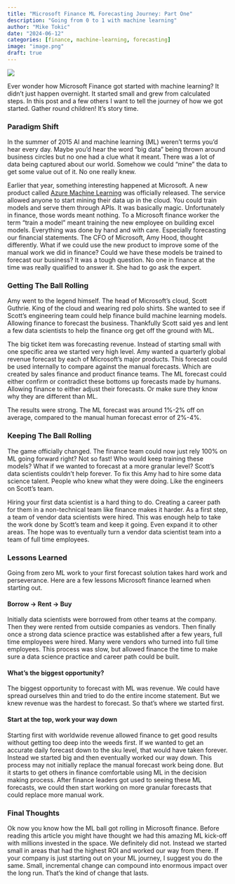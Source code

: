 ```yaml
---
title: "Microsoft Finance ML Forecasting Journey: Part One"
description: "Going from 0 to 1 with machine learning"
author: "Mike Tokic"
date: "2024-06-12"
categories: [finance, machine-learning, forecasting]
image: "image.png"
draft: true
---
```


![](./image.png)

Ever wonder how Microsoft Finance got started with machine learning? It didn't just happen overnight. It started small and grew from calculated steps. In this post and a few others I want to tell the journey of how we got started. Gather round children! It's story time. 

### Paradigm Shift

In the summer of 2015 AI and machine learning (ML) weren't terms you'd hear every day. Maybe you'd hear the word "big data" being thrown around business circles but no one had a clue what it meant. There was a lot of data being captured about our world. Somehow we could "mine" the data to get some value out of it. No one really knew. 

Earlier that year, something interesting happened at Microsoft. A new product called [Azure Machine Learning](https://techcrunch.com/2015/02/18/microsoft-officially-launches-azure-machine-learning-big-data-platform/?guccounter=1&guce_referrer=aHR0cHM6Ly93d3cuYmluZy5jb20v&guce_referrer_sig=AQAAAE95NY6ZC1q7S3u9eB-VRujlcx7hEFnu35ya9daztiyij3JgOLZWH9VqOfmNl6FuEi2KTbr67hu2aoyrIMUYcUGPoDhzEDsXRJ01LUAF0c-VUU_lHdUhGzLcW5FQYKZwXQJ93c3qzwocA3_WIi-5Z4VXcKJGnaD-1E40xMI6LRnB) was officially released. The service allowed anyone to start mining their data up in the cloud. You could train models and serve them through APIs. It was basically magic. Unfortunately in finance, those words meant nothing. To a Microsoft finance worker the term "train a model" meant training the new employee on building excel models. Everything was done by hand and with care. Especially forecasting our financial statements. The CFO of Microsoft, Amy Hood, thought differently. What if we could use the new product to improve some of the manual work we did in finance? Could we have these models be trained to forecast our business? It was a tough question. No one in finance at the time was really qualified to answer it. She had to go ask the expert. 

### Getting The Ball Rolling

Amy went to the legend himself. The head of Microsoft's cloud, Scott Guthrie. King of the cloud and wearing red polo shirts. She wanted to see if Scott's engineering team could help finance build machine learning models. Allowing finance to forecast the business. Thankfully Scott said yes and lent a few data scientists to help the finance org get off the ground with ML. 

The big ticket item was forecasting revenue. Instead of starting small with one specific area we started very high level. Amy wanted a quarterly global revenue forecast by each of Microsoft's major products. This forecast could be used internally to compare against the manual forecasts. Which are created by sales finance and product finance teams. The ML forecast could either confirm or contradict these bottoms up forecasts made by humans. Allowing finance to either adjust their forecasts. Or make sure they know why they are different than ML.

The results were strong. The ML forecast was around 1%-2% off on average, compared to the manual human forecast error of 2%-4%. 

### Keeping The Ball Rolling

The game officially changed. The finance team could now just rely 100% on ML going forward right? Not so fast! Who would keep training these models? What if we wanted to forecast at a more granular level? Scott's data scientists couldn't help forever. To fix this Amy had to hire some data science talent. People who knew what they were doing. Like the engineers on Scott's team. 

Hiring your first data scientist is a hard thing to do. Creating a career path for them in a non-technical team like finance makes it harder. As a first step, a team of vendor data scientists were hired. This was enough help to take the work done by Scott's team and keep it going. Even expand it to other areas. The hope was to eventually turn a vendor data scientist team into a team of full time employees. 

### Lessons Learned

Going from zero ML work to your first forecast solution takes hard work and perseverance. Here are a few lessons Microsoft finance learned when starting out. 

#### Borrow -> Rent -> Buy

Initially data scientists were borrowed from other teams at the company. Then they were rented from outside companies as vendors. Then finally once a strong data science practice was established after a few years, full time employees were hired. Many were vendors who turned into full time employees. This process was slow, but allowed finance the time to make sure a data science practice and career path could be built. 

#### What's the biggest opportunity? 

The biggest opportunity to forecast with ML was revenue. We could have spread ourselves thin and tried to do the entire income statement. But we knew revenue was the hardest to forecast. So that's where we started first. 

#### Start at the top, work your way down

Starting first with worldwide revenue allowed finance to get good results without getting too deep into the weeds first. If we wanted to get an accurate daily forecast down to the sku level, that would have taken forever. Instead we started big and then eventually worked our way down. This process may not initially replace the manual forecast work being done. But it starts to get others in finance comfortable using ML in the decision making process. After finance leaders got used to seeing these ML forecasts, we could then start working on more granular forecasts that could replace more manual work. 

### Final Thoughts

Ok now you know how the ML ball got rolling in Microsoft finance. Before reading this article you might have thought we had this amazing ML kick-off with millions invested in the space. We definitely did not. Instead we started small in areas that had the highest ROI and worked our way from there. If your company is just starting out on your ML journey, I suggest you do the same. Small, incremental change can compound into enormous impact over the long run. That's the kind of change that lasts. 